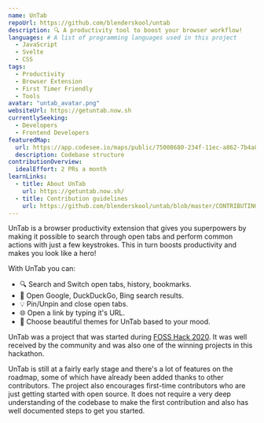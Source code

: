 ```yaml
---
name: UnTab
repoUrl: https://github.com/blenderskool/untab
description: 🔍 A productivity tool to boost your browser workflow!
languages: # A list of programming languages used in this project
  - JavaScript
  - Svelte
  - CSS
tags:
  - Productivity
  - Browser Extension
  - First Timer Friendly
  - Tools
avatar: "untab_avatar.png"
websiteUrl: https://getuntab.now.sh
currentlySeeking:
  - Developers
  - Frontend Developers
featuredMap:
  url: https://app.codesee.io/maps/public/75008680-234f-11ec-a862-7b4a8522ed3e
  description: Codebase structure
contributionOverview:
  idealEffort: 2 PRs a month
learnLinks:
  - title: About UnTab
    url: https://getuntab.now.sh/
  - title: Contribution guidelines
    url: https://github.com/blenderskool/untab/blob/master/CONTRIBUTING.md
---
```


<!-- Divide your content into sections using our handy shortcodes. Each section is optional -->

<Overview>

UnTab is a browser productivity extension that gives you superpowers by making it possible to search through open tabs and perform common actions with just a few keystrokes.
This in turn boosts productivity and makes you look like a hero!

With UnTab you can:
- 🔍 Search and Switch open tabs, history, bookmarks.
- 🚀 Open Google, DuckDuckGo, Bing search results.
- 💡 Pin/Unpin and close open tabs.
- 🌐 Open a link by typing it's URL.
- 🎨 Choose beautiful themes for UnTab based to your mood.

</Overview>

<Contributing>

UnTab was a project that was started during [FOSS Hack 2020](https://fossunited.org/fosshack/2020). It was well
received by the community and was also one of the winning projects in this hackathon.

UnTab is still at a fairly early stage and there's a lot of features on the roadmap, some of which have already been
added thanks to other contributors. The project also encourages first-time contributors who are just getting started
with open source. It does not require a very deep understanding of the codebase to make the first contribution and also
has well documented steps to get you started.

</Contributing>
